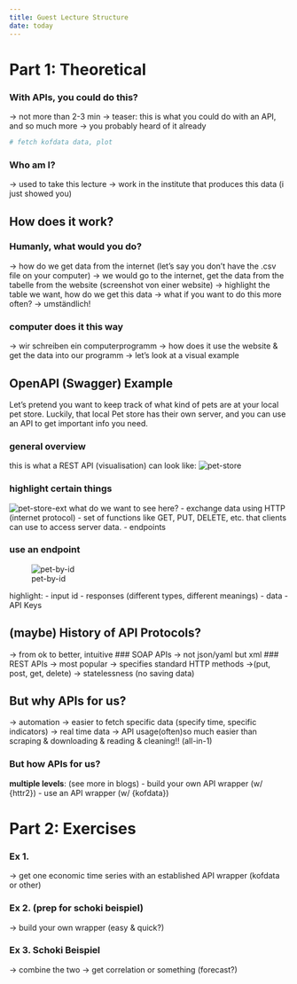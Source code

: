 ```yaml
---
title: Guest Lecture Structure 
date: today
---
```


# Part 1: Theoretical


### With APIs, you could do this? 
-> not more than 2-3 min
-> teaser: this is what you could do with an API, and so much more 
-> you probably heard of it already
```r
# fetch kofdata data, plot
```

### Who am I?
-> used to take this lecture
-> work in the institute that produces this data (i just showed you)

## How does it work?

### Humanly, what would you do?
-> how do we get data from the internet (let's say you don't have the .csv file on your computer)
<!-- TODO: use this for the blog post!!! -->
-> we would go to the internet, get the data from the tabelle from the website (screenshot von einer website)
-> highlight the table we want, how do we get this data
-> what if you want to do this more often? -> umständlich! 

### computer does it this way
-> wir schreiben ein computerprogramm
-> how does it use the website & get the data into our programm
-> let's look at a visual example 

## OpenAPI (Swagger) Example
<!-- TODO: decide how to do this? in class, live? or via screenshots, or in IDE? -->
Let's pretend you want to keep track of what kind of pets are at your local pet store. Luckily, that local Pet store has their own server, and you can use an API to get important info you need.

### general overview 
this is what a REST API (visualisation) can look like:
![pet-store](/img/pet-store.png)

### highlight certain things
![pet-store-ext](/img/pet-store-extended.jpg)
what do we want to see here?
- exchange data using HTTP (internet protocol)
- set of functions like GET, PUT, DELETE, etc. that clients can use to access server data.
- endpoints

### use an endpoint
![pet-by-id](/img/pet-by-id.png)

highlight:
- input id
- responses (different types, different meanings)
- data 
- API Keys

## (maybe) History of API Protocols?
-> from ok to better, intuitive
### SOAP APIs
-> not json/yaml but xml
### REST APIs 
-> most popular
-> specifies standard HTTP methods ->(put, post, get, delete)
-> statelessness (no saving data)


## But **why** APIs for us? 
-> automation
-> easier to fetch specific data (specify time, specific indicators)
-> real time data
-> API usage(often)so much easier than scraping & downloading & reading & cleaning!! (all-in-1)

### But **how** APIs for us?

**multiple levels**: (see more in blogs)
- build your own API wrapper (w/ {httr2})
- use an API wrapper (w/ {kofdata})



# Part 2: Exercises
<!-- TODO: practice querying first, i.e. get world population, without API wrappers  -->

### Ex 1.
-> get one economic time series with an established API wrapper (kofdata or other)

### Ex 2. (prep for schoki beispiel)
-> build your own wrapper (easy & quick?)

### Ex 3. Schoki Beispiel
-> combine the two 
-> get correlation or something (forecast?)